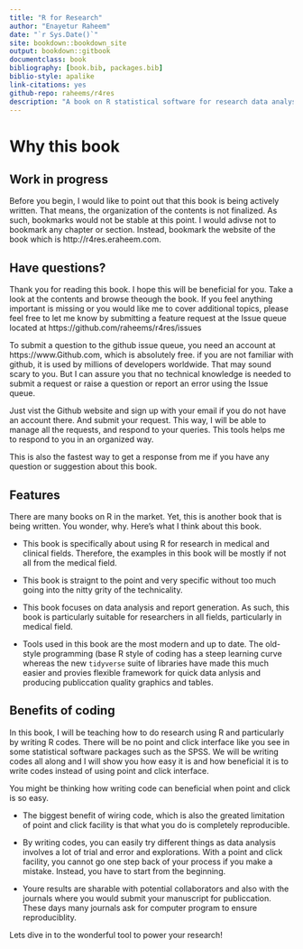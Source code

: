 ```yaml
--- 
title: "R for Research"
author: "Enayetur Raheem"
date: "`r Sys.Date()`"
site: bookdown::bookdown_site
output: bookdown::gitbook
documentclass: book
bibliography: [book.bib, packages.bib]
biblio-style: apalike
link-citations: yes
github-repo: raheems/r4res
description: "A book on R statistical software for research data analysis in social and medical sciences."
---
```



# Why this book

## Work in progress

Before you begin, I would like to point out that this book is being actively written. That means, the organization of the contents is not finalized. As such, bookmarks would not be stable at this point. I would adivse not to bookmark any chapter or section. Instead, bookmark the website of the book which is http://r4res.eraheem.com. 

## Have questions?

Thank you for reading this book. I hope this will be beneficial for you. Take a look at the contents and browse theough the book. If you feel anything important is missing or you would like me to cover additional topics, please feel free to let me know by submitting a feature request at the Issue queue located at https://github.com/raheems/r4res/issues

To submit a question to the github issue queue, you need an account at https://www.Github.com, which is absolutely free. if you are not familiar with github, it is used by millions of developers worldwide. That may sound scary to you. But I can assure you that no technical knowledge is needed to submit a request or raise a question or report an error using the Issue queue. 

Just vist the Github website and sign up with your email if you do not have an account there. And submit your request. This way, I will be able to manage all the requests, and respond to your queries. This tools helps me to respond to you in an organized way. 

This is also the fastest way to get a response from me if you have any question or suggestion about this book. 




## Features {#features}

There are many books on R in the market. Yet, this is another book that is being written. You wonder, why. Here's what I think about this book.

- This book is specifically about using R for research in medical and clinical fields. Therefore, the examples in this book will be mostly if not all from the medical field.

- This book is straignt to the point and very specific without too much going into the nitty grity of the technicality.

- This book focuses on data analysis and report generation. As such, this book is particularly suitable for researchers in all fields, particularly in medical field.

- Tools used in this book are the most modern and up to date. The old-style programming (base R style of coding has a steep learning curve whereas the new `tidyverse` suite of libraries have made this much easier and provies flexible framework for quick data anlysis and producing publiccation quality graphics and tables. 

## Benefits of coding {#why_coding}

In this book, I will be teaching how to do research using R and particularly by writing R codes. There will be no point and click interface like you see in some statistical software packages such as the SPSS. We will be writing codes all along and I will show you how easy it is and how beneficial it is to write codes instead of using point and click interface. 

You might be thinking how writing code can beneficial when point and click is so easy. 

- The biggest benefit of wiring code, which is also the greated limitation of point and click facility is that what you do is completely reproducible. 

- By writing codes, you can easily try different things as data analysis involves a lot of trial and error and explorations. With a point and click facility, you cannot go one step back of your process if you make a mistake. Instead, you have to start from the beginning.

- Youre results are sharable with potential collaborators and also with the journals where you would submit your manuscript for publiccation. These days many journals ask for computer program to ensure reproduciblity.

Lets dive in to the wonderful tool to power your research!

